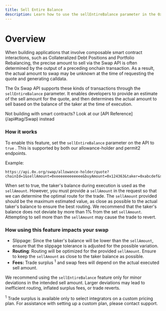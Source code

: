 ```yaml
---
title: Sell Entire Balance
description: Learn how to use the sellEntireBalance parameter in the 0x Swap API to automatically sell a taker’s full token balance at execution time.
---
```


# Overview

When building applications that involve composable smart contract interactions, such as Collateralized Debt Positions and Portfolio Rebalancing, the precise amount to sell via the Swap API is often determined by the output of a preceding onchain transaction. As a result, the actual amount to swap may be unknown at the time of requesting the quote and generating calldata.

The 0x Swap API supports these kinds of transactions through the `sellEntireBalance` parameter. It enables developers to provide an estimate of the sell amount for the quote, and then determines the actual amount to sell based on the balance of the taker at the time of execution.

<Info>
  Not building with smart contracts? Look at our [API Reference](/api#tag/Swap)
  instead
</Info>

### How it works

To enable this feature, set the `sellEntireBalance` parameter on the API to `true` . This is supported by both our allowance-holder and permit2 endpoints.

Example:

```
https://api.0x.org/swap/allowance-holder/quote?chainId=1&sellAmount=0xeeeeeeeeeeee&buyAmount=0x124363&taker=0xabcdef&sellEntireBalance=true
```

When set to true, the taker's balance during execution is used as the `sellAmount`. However, you must provide a `sellAmount` in the request so that we can determine the optimal route for the trade. The `sellAmount` provided should be the maximum estimated value, as close as possible to the actual taker's balance to ensure the best routing. We recommend that the taker's balance does not deviate by more than 1% from the set `sellAmount`. Attempting to sell more than the `sellAmount` may cause the trade to revert.

### How using this feature impacts your swap

- Slippage: Since the taker's balance will be lower than the `sellAmount`, ensure that the slippage tolerance is adjusted for the possible variation.
- **Routing**: Routing will be optimized for the provided `sellAmount`. Ensure to keep the `sellAmount` as close to the taker balance as possible.
- **Fees:** Trade surplus <sup>1</sup> and swap fees will depend on the actual executed sell amount.

We recommend using the `sellEntireBalance` feature only for minor deviations in the intended sell amount. Larger deviations may lead to inefficient routing, inflated surplus fees, or trade reverts.

<sup>1</sup> Trade surplus is available only to select integrators on a custom pricing
plan. For assistance with setting up a custom plan, please contact support.
